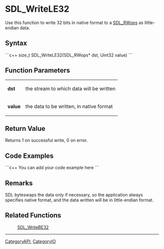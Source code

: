 <!-- pragma section-numbers off -->
<!-- pragma disable-camelcase -->

= SDL_WriteLE32 =
Use this function to write 32 bits in native format to a [[SDL_RWops]] as little-endian data.


== Syntax ==
```c++
size_t SDL_WriteLE32(SDL_RWops* dst, Uint32 value)
```

== Function Parameters ==
{|
|'''dst'''
|the stream to which data will be written
|-
|'''value'''
|the data to be written, in native format
|}

== Return Value ==
Returns 1 on successful write, 0 on error.

== Code Examples ==
```c++
You can add your code example here
```

== Remarks ==
SDL byteswaps the data only if necessary, so the application always specifies native format, and the data written will be in little-endian format.

== Related Functions ==
:[[SDL_WriteBE32]]

----
[[CategoryAPI]], [[CategoryIO]]
